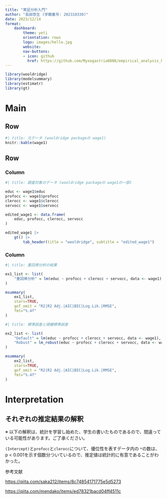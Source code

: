 --- 
title: "実証分析入門"
author: "長田悠生 (学籍番号: 202310330)"
date: 2023/12/14
format:
    dashboard:
        theme: yeti
        orientation: rows
        logo: images/hello.jpg
        website:
        nav-buttons:
        - icon: github
          href: https://github.com/Myxogastria0808/empirical_analysis_homework1
--- 

```{r}
library(wooldridge)
library(modelsummary)
library(estimatr)
library(gt)
```

# Main

## Row {width=100%}

```{r}
#| title: 元データ (wooldridge packageの wage1)
knitr::kable(wage1)
```

## Row {width=100%}

### Column {width=50%}

```{r}
#| title: 調査対象のデータ (wooldridge packageの wage1の一部)

educ <- wage1$educ
profocc <- wage1$profocc
clerocc <- wage1$clerocc
servocc <- wage1$servocc

edited_wage1 <- data.frame(
    educ, profocc, clerocc, servocc
)

edited_wage1 |>
    gt() |>
        tab_header(title = "wooldridge", subtitle = "edited_wage1")
```

### Column {.tabset}

```{r}
#| title: 重回帰分析の結果

ex1_list <- list(
    "重回帰分析" = lm(educ ~ profocc + clerocc + servocc, data <- wage1)
)

msummary(
    ex1_list,
    stars=TRUE,
    gof_omit = "R2|R2 Adj.|AIC|BIC|Log.Lik.|RMSE",
    fmt="%.4f"
)
```

```{r}
#| title: 標準誤差と頑健標準誤差

ex2_list <- list(
    "Default" = lm(educ ~ profocc + clerocc + servocc, data <- wage1),
    "Robust" = lm_robust(educ ~ profocc + clerocc + servocc, data <- wage1, se_type = "stata")
)

msummary(
    ex2_list,
    stars=TRUE,
    gof_omit = "R2|R2 Adj.|AIC|BIC|Log.Lik.|RMSE",
    fmt="%.4f"
)
```

# Interpretation {orientation="columns" scrolling="true"}


::: {.card}

# それぞれの推定結果の解釈

※ 以下の解釈は、統計を学習し始めた、学生の書いたものであるので、間違っている可能性があります。ご了承ください。

`(Intercept)`と`profocc`と`clerocc`について、優位性を表すデータ内の `*`の数は、p < 0.001を示す個数分ついているので、推定値は統計的に有意であることがわかった。


参考文献

<https://qiita.com/saka212/items/8c74854171775e5d5273>

<https://qiita.com/mendako/items/ed78321bacd04ff4511c>
:::